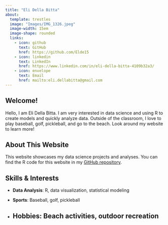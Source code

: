 ```yaml
---
title: "Eli Della Bitta"
about:
  template: trestles
  image: "Images/IMG_1326.jpeg"
  image-width: 15em
  image-shape: rounded
  links:
    - icon: github
      text: GitHub
      href: https://github.com/Elde15
    - icon: linkedin
      text: LinkedIn
      href: https://www.linkedin.com/in/eli-della-bitta-4109b32a3/
    - icon: envelope
      text: Email
      href: mailto:eli.dellabitta@gmail.com
---
```


## Welcome!

Hello, I am Eli Della Bitta. I am very interested in data science and using R to create models and quickly analyze data. Outside of the classroom, I love to play baseball, golf, pickleball, and go to the beach. Look around my website to learn more!

## About This Website

This website showcases my data science projects and analyses. You can find the R code for this website in my [GitHub repository](https://github.com/Elde15/myrepo).

## Skills & Interests

-   **Data Analysis**: R, data visualization, statistical modeling

-   **Sports**: Baseball, golf, pickleball

-   

    ## **Hobbies**: Beach activities, outdoor recreation
